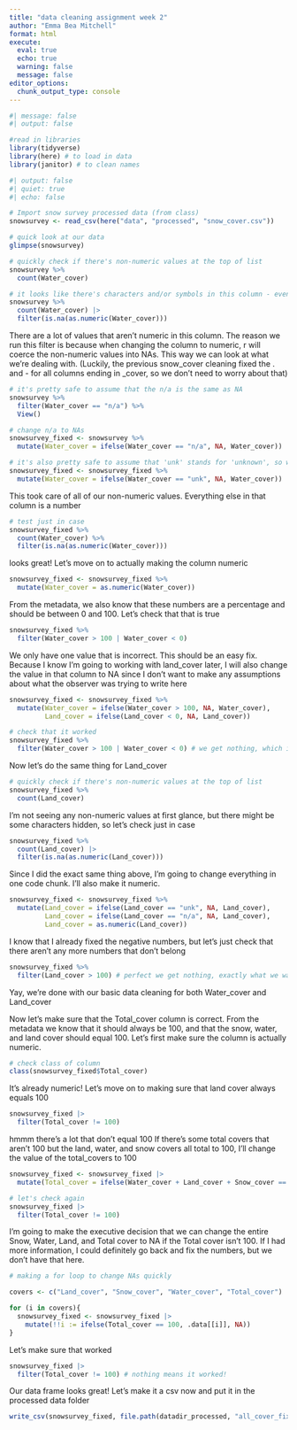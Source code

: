 ```yaml
---
title: "data cleaning assignment week 2"
author: "Emma Bea Mitchell"
format: html
execute: 
  eval: true
  echo: true
  warning: false
  message: false
editor_options: 
  chunk_output_type: console
---
```


```r
#| message: false
#| output: false

#read in libraries
library(tidyverse) 
library(here) # to load in data
library(janitor) # to clean names
```

```r
#| output: false
#| quiet: true
#| echo: false

# Import snow survey processed data (from class)
snowsurvey <- read_csv(here("data", "processed", "snow_cover.csv"))
```

```r
# quick look at our data
glimpse(snowsurvey)
```

```r
# quickly check if there's non-numeric values at the top of list
snowsurvey %>%
  count(Water_cover)
```

```r
# it looks like there's characters and/or symbols in this column - even though it should be numeric
snowsurvey %>%
  count(Water_cover) |> 
  filter(is.na(as.numeric(Water_cover)))
```

There are a lot of values that aren't numeric in this column. The reason we run this filter is because when changing the column to numeric, r will coerce the non-numeric values into NAs. This way we can look at what we're dealing with. 
(Luckily, the previous snow_cover cleaning fixed the . and - for all columns ending in _cover, so we don't need to worry about that)

```r
# it's pretty safe to assume that the n/a is the same as NA
snowsurvey %>%
  filter(Water_cover == "n/a") %>%
  View()
```

```r
# change n/a to NAs
snowsurvey_fixed <- snowsurvey %>% 
  mutate(Water_cover = ifelse(Water_cover == "n/a", NA, Water_cover))
```

```r
# it's also pretty safe to assume that 'unk' stands for 'unknown', so we can also make those NAs
snowsurvey_fixed <- snowsurvey_fixed %>% 
  mutate(Water_cover = ifelse(Water_cover == "unk", NA, Water_cover))
```

This took care of all of our non-numeric values. Everything else in that column is a number

```r
# test just in case
snowsurvey_fixed %>% 
  count(Water_cover) %>%
  filter(is.na(as.numeric(Water_cover)))
```

looks great! 
Let's move on to actually making the column numeric

```r
snowsurvey_fixed <- snowsurvey_fixed %>% 
  mutate(Water_cover = as.numeric(Water_cover))
```

From the metadata, we also know that these numbers are a percentage and should be between 0 and 100. Let's check that that is true

```r
snowsurvey_fixed %>% 
  filter(Water_cover > 100 | Water_cover < 0) 
```

We only have one value that is incorrect. This should be an easy fix. Because I know I'm going to working with land_cover later, I will also change the value in that column to NA since I don't want to make any assumptions about what the observer was trying to write here

```r
snowsurvey_fixed <- snowsurvey_fixed %>% 
  mutate(Water_cover = ifelse(Water_cover > 100, NA, Water_cover),
         Land_cover = ifelse(Land_cover < 0, NA, Land_cover))
```

```r
# check that it worked
snowsurvey_fixed %>% 
  filter(Water_cover > 100 | Water_cover < 0) # we get nothing, which is exactly what we want!
```

Now let's do the same thing for Land_cover

```r
# quickly check if there's non-numeric values at the top of list
snowsurvey_fixed %>%
  count(Land_cover)
```

I'm not seeing any non-numeric values at first glance, but there might be some characters hidden, so let's check just in case

```r
snowsurvey_fixed %>%
  count(Land_cover) |> 
  filter(is.na(as.numeric(Land_cover)))
```

Since I did the exact same thing above, I'm going to change everything in one code chunk. I'll also make it numeric.
```r
snowsurvey_fixed <- snowsurvey_fixed %>% 
  mutate(Land_cover = ifelse(Land_cover == "unk", NA, Land_cover),
         Land_cover = ifelse(Land_cover == "n/a", NA, Land_cover),
         Land_cover = as.numeric(Land_cover))
```

I know that I already fixed the negative numbers, but let's just check that there aren't any more numbers that don't belong

```r
snowsurvey_fixed %>% 
  filter(Land_cover > 100) # perfect we get nothing, exactly what we want
```

Yay, we're done with our basic data cleaning for both Water_cover and Land_cover

Now let's make sure that the Total_cover column is correct. From the metadata we know that it should always be 100, and that the snow, water, and land cover should equal 100. Let's first make sure the column is actually numeric.

```r
# check class of column
class(snowsurvey_fixed$Total_cover)
```

It's already numeric! Let's move on to making sure that land cover always equals 100

```r
snowsurvey_fixed |> 
  filter(Total_cover != 100)
```

hmmm there's a lot that don't equal 100
If there's some total covers that aren't 100 but the land, water, and snow covers all total to 100, I'll change the value of the total_covers to 100

```r
snowsurvey_fixed <- snowsurvey_fixed |> 
  mutate(Total_cover = ifelse(Water_cover + Land_cover + Snow_cover == 100, 100, Total_cover))
```
 
```r
# let's check again
snowsurvey_fixed |> 
  filter(Total_cover != 100)
```

I'm going to make the executive decision that we can change the entire Snow, Water, Land, and Total cover to NA if the Total cover isn't 100. If I had more information, I could definitely go back and fix the numbers, but we don't have that here. 

```r
# making a for loop to change NAs quickly

covers <- c("Land_cover", "Snow_cover", "Water_cover", "Total_cover")

for (i in covers){
  snowsurvey_fixed <- snowsurvey_fixed |> 
    mutate(!!i := ifelse(Total_cover == 100, .data[[i]], NA))
}

```

Let's make sure that worked

```r
snowsurvey_fixed |> 
  filter(Total_cover != 100) # nothing means it worked!
```

Our data frame looks great! Let's make it a csv now and put it in the processed data folder

```r
write_csv(snowsurvey_fixed, file.path(datadir_processed, "all_cover_fixed_EMMA_BEA_MITCHELL.csv"))
```

